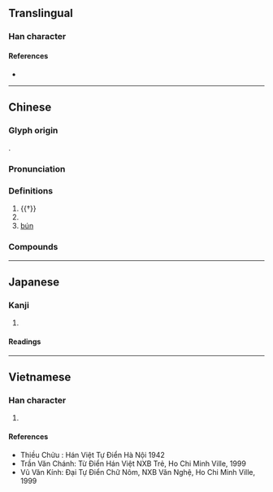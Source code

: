 {{character info/new}}
==Translingual==

===Han character===
{{Han char|rn=75|rad=木|as=14|sn=18|four=44932|canj=DTBO|ids=⿰木蒙}}

====References====
* {{Han ref|kx=0558.120|dkj=15710|dj=0947.130|hdz=21299.090|uh=6AAC|ud=27308|bh=C263|bd=49763}}

----

==Chinese==
{{zh-forms}}

===Glyph origin===
{{Han etym}}
{{Han compound|木|蒙|ls=psc|c1=s|c2=p|t1=tree}}. 

===Pronunciation===
{{zh-pron
|m=méng
|c=mung4-1,mung4
|mn=ml,twd:bông/tw:bóng
|mc=y
|oc=y
|cat=n
}}

===Definitions===
{{zh-hanzi}}

# {{†}} {{n-g|A type of [[locust tree|locust]]-like tree.}}
# {{zh-used in|檸檬|[[lemon]]}}
# [[bún]] {{gloss|Vietnamese dish}}

===Compounds===
{{zh-der|檬粉|檬果|海檬果|檸檬|檸檬素|檸檬酸}}

----

==Japanese==

===Kanji===
{{ja-kanji|grade=|rs=木14}}

# {{defn|lang=ja|sort=木14}}

====Readings====
{{ja-readings
|on=ぼう, も
|kun=
}}

----

==Vietnamese==

===Han character===
{{vi-hantu|[[muồng]], [[môm]], [[mông]], [[muỗm]]|rs=木14}}

# {{defn|lang=vi|sort=木14}}

====References====
* Thiều Chửu : Hán Việt Tự Điển Hà Nội 1942
* Trần Văn Chánh: Từ Điển Hán Việt NXB Trẻ, Ho Chi Minh Ville, 1999
* Vũ Văn Kính: Đại Tự Điển Chữ Nôm, NXB Văn Nghệ, Ho Chi Minh Ville, 1999